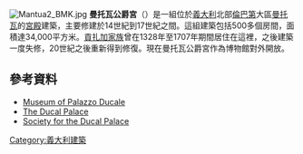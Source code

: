 [[Image:Mantua2_BMK.jpg|thumb]]
'''曼托瓦公爵宮'''（{{lang-it|Palazzo Ducale di Mantova}}）是一組位於[[義大利|義大利]]北部[[倫巴第|倫巴第]]大區[[曼托瓦|曼托瓦]]的[[宮殿|宮殿]]建築，主要修建於14世紀到17世紀之間。這組建築包括500多個房間，面積達34,000平方米。[[貢扎加家族|貢扎加家族]]曾在1328年至1707年期間居住在這裡，之後建築一度失修，20世紀之後重新得到修復。現在曼托瓦公爵宮作為博物館對外開放。

==參考資料==
{{commonscat-inline|Palazzo Ducale (Mantua)}}
*[http://www.mantovaducale.beniculturali.it/ Museum of Palazzo Ducale]{{Wayback|url=http://www.mantovaducale.beniculturali.it/ |date=20070921130827 }}
*[https://web.archive.org/web/20090426043251/http://www.itis.mn.it/ducale/maineng.htm The Ducal Palace]
*[https://web.archive.org/web/20081222060350/http://www.societapalazzoducalemantova.it/english.htm Society for the Ducal Palace]

{{Landmarks of Lombardy}}

[[Category:義大利建築|Category:義大利建築]]